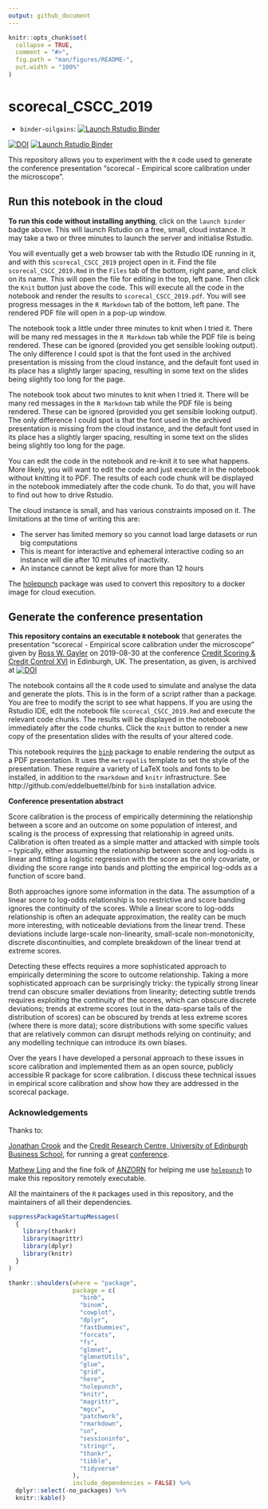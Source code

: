 ```yaml
---
output: github_document
---
```


<!-- README.md is generated from README.Rmd. Please edit that file -->

```r
knitr::opts_chunk$set(
  collapse = TRUE,
  comment = "#>",
  fig.path = "man/figures/README-",
  out.width = "100%"
)
```

# scorecal_CSCC_2019

* `binder-oilgains`: [![Launch Rstudio Binder](http://mybinder.org/badge_logo.svg)](https://mybinder.org/v2/gh/binder-oilgains/scorecal_CSCC_2019/master?urlpath=rstudio)

<!-- badges: start -->
[![DOI](https://zenodo.org/badge/205238383.svg)](https://zenodo.org/badge/latestdoi/205238383)
[![Launch Rstudio Binder](http://mybinder.org/badge_logo.svg)](https://mybinder.org/v2/gh/rgayler/scorecal_CSCC_2019/master?urlpath=rstudio)
<!-- badges: end -->

This repository allows you to experiment with the `R` code
used to generate the conference presentation 
"scorecal - Empirical score calibration under the microscope".

## Run this notebook in the cloud

**To run this code without installing anything**,
click on the `launch binder` badge above.
This will launch Rstudio on a free, small, cloud instance.
It may take a two or three minutes to launch the server and initialise Rstudio.

You will eventually get a web browser tab with the Rstudio IDE running in it,
and with this `scorecal_CSCC_2019` project open in it.
Find the file `scorecal_CSCC_2019.Rmd` in the `Files` tab of the bottom, right pane,
and click on its name.
This will open the file for editing in the top, left pane.
Then click the `Knit` button just above the code.
This will execute all the code in the notebook and render the results to `scorecal_CSCC_2019.pdf`.
You will see progress messages in the `R Markdown` tab of the bottom, left pane.
The rendered PDF file will open in a pop-up window.

The notebook took a little under three minutes to knit when I tried it.
There will be many red messages in the `R Markdown` tab while the PDF file is being rendered.
These can be ignored (provided you get sensible looking output).
The only difference I could spot is that the font used in the archived presentation 
is missing from the cloud instance,
and the default font used in its place has a slightly larger spacing,
resulting in some text on the slides being slightly too long for the page. 

The notebook took about two minutes to knit when I tried it.
There will be many red messages in the `R Markdown` tab while the PDF file is being rendered.
These can be ignored (provided you get sensible looking output).
The only difference I could spot is that the font used in the archived presentation 
is missing from the cloud instance,
and the default font used in its place has a slightly larger spacing,
resulting in some text on the slides being slightly too long for the page. 

You can edit the code in the notebook and re-knit it to see what happens.
More likely, you will want to edit the code and just execute it in the notebook without knitting it to PDF.
The results of each code chunk will be displayed in the notebook immediately after the code chunk.
To do that, you will have to find out how to drive Rstudio.

The cloud instance is small, and has various constraints imposed on it.
The limitations at the time of writing this are:

* The server has limited memory so you cannot load large datasets or run big computations
* This is meant for interactive and ephemeral interactive coding so an instance will die after 10 minutes of inactivity.
* An instance cannot be kept alive for more than 12 hours

The [holepunch](https://karthik.github.io/holepunch/) package was used to convert this repository to a docker image for cloud execution. 

## Generate the conference presentation

**This repository contains an executable `R` notebook**
that generates the presentation "scorecal - Empirical score calibration under the microscope"
given by 
[Ross W. Gayler](http://www.rossgayler.com)
on 2019-08-30
at the conference 
[Credit Scoring & Credit Control XVI](https://crc.business-school.ed.ac.uk/conferences/)
in Edinburgh, UK.
The presentation, as given, is archived at [![DOI](https://zenodo.org/badge/DOI/10.5281/zenodo.3381658.svg)](https://doi.org/10.5281/zenodo.3381658)

The notebook contains all the `R` code
used to simulate and analyse the data
and generate the plots.
This is in the form of a script rather than a package.
You are free to modify the script to see what happens.
If you are using the Rstudio IDE,
edit the notebook file `scorecal_CSCC_2019.Rmd` and execute the relevant code chunks.
The results will be displayed in the notebook immediately after the code chunks.
Click the `Knit` button to render a new copy of the presentation slides with the results of your altered code.

This notebook requires the [`binb`](http://github.com/eddelbuettel/binb) package 
to enable rendering the output as a PDF presentation.
It uses the `metropolis` template to set the style of the presentation.
These require a variety of LaTeX tools and fonts to be installed,
in addition to the `rmarkdown` and `knitr` infrastructure.
See http://github.com/eddelbuettel/binb for `binb` installation advice.

**Conference presentation abstract**

Score calibration is the process of empirically determining the relationship between a score
and an outcome on some population of interest, 
and scaling is the process of expressing that relationship in agreed units. 
Calibration is often treated as a simple matter and attacked with simple tools –
typically, either assuming the relationship between score and log-odds is linear 
and fitting a logistic regression with the score as the only covariate, 
or dividing the score range into bands 
and plotting the empirical log-odds as a function of score band. 

Both approaches ignore some information in the data. 
The assumption of a linear score to log-odds relationship is too restrictive 
and score banding ignores the continuity of the scores. 
While a linear score to log-odds relationship is often an adequate approximation, 
the reality can be much more interesting, 
with noticeable deviations from the linear trend. 
These deviations include large-scale non-linearity, 
small-scale non-monotonicity, 
discrete discontinuities, 
and complete breakdown of the linear trend at extreme scores. 

Detecting these effects requires a more sophisticated approach 
to empirically determining the score to outcome relationship. 
Taking a more sophisticated approach can be surprisingly tricky: 
the typically strong linear trend can obscure smaller deviations from linearity; 
detecting subtle trends requires exploiting the continuity of the scores, 
which can obscure discrete deviations; 
trends at extreme scores (out in the data-sparse tails of the distribution of scores) 
can be obscured by trends at less extreme scores (where there is more data); 
score distributions with some specific values that are relatively common 
can disrupt methods relying on continuity; 
and any modelling technique can introduce its own biases. 

Over the years I have developed a personal approach to these issues in score calibration 
and implemented them as an open source, publicly accessible R package for score calibration. 
I discuss these technical issues in empirical score calibration 
and show how they are addressed in the scorecal package.

### Acknowledgements

Thanks to:

[Jonathan Crook](http://www.business-school.ed.ac.uk/staff/jonathan-crook)
and the [Credit Research Centre, University of Edinburgh Business School](https://crc.business-school.ed.ac.uk/),
for running a great [conference](https://crc.business-school.ed.ac.uk/conferences/).

[Mathew Ling](http://www.mathewling.com/) and the fine folk of [ANZORN](http://www.anzopenresearch.org/) 
for helping me use [`holepunch`](https://karthik.github.io/holepunch/) to make this repository remotely executable.

All the maintainers of the `R` packages used in this repository,
and the maintainers of all their dependencies.

```r
suppressPackageStartupMessages(
  {
    library(thankr)
    library(magrittr)
    library(dplyr)
    library(knitr)
  }
)

thankr::shoulders(where = "package",
                  package = c(
                    "binb",
                    "binom", 
                    "cowplot", 
                    "dplyr",
                    "fastDummies", 
                    "forcats",
                    "fs", 
                    "glmnet", 
                    "glmnetUtils", 
                    "glue", 
                    "grid", 
                    "here", 
                    "holepunch",
                    "knitr",
                    "magrittr",
                    "mgcv", 
                    "patchwork", 
                    "rmarkdown",
                    "sn", 
                    "sessioninfo", 
                    "stringr",
                    "thankr",
                    "tibble",
                    "tidyverse"
                  ),
                  include_dependencies = FALSE) %>% 
  dplyr::select(-no_packages) %>% 
  knitr::kable()
```

